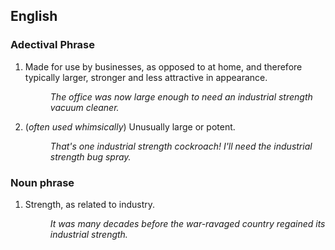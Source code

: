 ==English==<!--dmh (feel free to remove this comment)-->

===Adectival Phrase===
# Made for use by businesses, as opposed to at home, and therefore typically larger, stronger and less attractive in appearance.
#: ''The office was now large enough to need an industrial strength vacuum cleaner.''
# (''often used whimsically'') Unusually large or potent.
#: ''That's one industrial strength cockroach!  I'll need the industrial strength bug spray.''

===Noun phrase===
# Strength, as related to industry.
#: ''It was many decades before the war-ravaged country regained its industrial strength.''